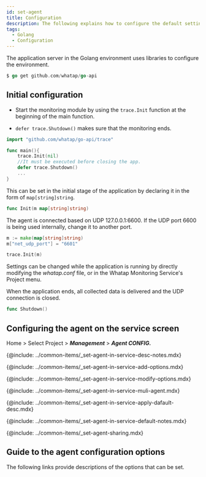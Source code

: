 ```yaml
---
id: set-agent
title: Configuration
description: The following explains how to configure the default settings of the Golang agent.
tags:
  - Golang
  - Configuration
---
```


The application server in the Golang environment uses libraries to configure the environment.

```go title='Download library'
$ go get github.com/whatap/go-api
```

## Initial configuration

-   Start the monitoring module by using the `trace.Init` function at the beginning of the main function.

-   `defer trace.Shutdown()` makes sure that the monitoring ends.

```go title='GO'
import "github.com/whatap/go-api/trace"

func main(){
    trace.Init(nil)
    //It must be executed before closing the app.
    defer trace.Shutdown()
	...
}
```

This can be set in the initial stage of the application by declaring it in the form of `map[string]string`.

```go title='GO'
func Init(m map[string]string)
```

The agent is connected based on UDP 127.0.0.1:6600. If the UDP port 6600 is being used internally, change it to another port.

```go title='GO'
m := make(map[string]string)
m["net_udp_port"] = "6601"

trace.Init(m)
```

Settings can be changed while the application is running by directly modifying the _whatap.conf_ file, or in the Whatap Monitoring Service's Project menu.

When the application ends, all collected data is delivered and the UDP connection is closed.

```go title='GO'
func Shutdown()
```


<!--서비스 화면에서 에이전트 설정하기 start-->

## Configuring the agent on the service screen

Home > Select Project > **_Management_** > **_Agent CONFIG._**


<Desc name='whatap.conf'/>

<!--Notes-->

{@include: ../common-items/_set-agent-in-service-desc-notes.mdx}

<!--옵션추가하기-->

{@include: ../common-items/_set-agent-in-service-add-options.mdx}  

<!--옵션 수정 또는 삭제 -->

{@include: ../common-items/_set-agent-in-service-modify-options.mdx}  

<!-- 여러에이전트 동시 적용 -->

{@include: ../common-items/_set-agent-in-service-muli-agent.mdx}

<!-- 에이전트 기본값 적용 -->

{@include: ../common-items/_set-agent-in-service-apply-dafault-desc.mdx}


<DefaultItems name='whatap.conf'/>

<!--Notes-->

{@include: ../common-items/_set-agent-in-service-default-notes.mdx}

<!--설정 공유하기-->

{@include: ../common-items/_set-agent-sharing.mdx}  

<!--서비스 화면에서 에이전트 설정하기 end-->

## Guide to the agent configuration options

The following links provide descriptions of the options that can be set.


<DocCardList/>
